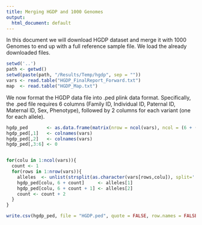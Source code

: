 ```yaml
---
title: Merging HGDP and 1000 Genomes
output:
  html_document: default
---
```


In this document we will download HGDP dataset and merge it with 1000 Genomes to end up with a full reference sample file.
We load the already downloaded files.

```r
setwd('..')
path <- getwd()
setwd(paste(path, "/Results/Temp/hgdp", sep = ""))
vars <- read.table("HGDP_FinalReport_Forward.txt")
map  <- read.table("HGDP_Map.txt")
```

We now format the HGDP data file into .ped plink data format.
Specifically, the .ped file requires 6 columns (Family ID, Individual ID, Paternal ID, Maternal ID, Sex, Phenotype), followed by 2 columns for each variant (one for each allele).


```r
hgdp_ped       <- as.data.frame(matrix(nrow = ncol(vars), ncol = (6 + (2 * nrow(map)))))
hgdp_ped[,1]   <- colnames(vars)
hgdp_ped[,2]   <- colnames(vars)
hgdp_ped[,3:6] <- 0


for(colu in 1:ncol(vars)){
  count <- 1
  for(rows in 1:nrow(vars)){
    alleles  <- unlist(strsplit(as.character(vars[rows,colu]), split=''))
    hgdp_ped[colu, 6 + count]     <- alleles[1]
    hgdp_ped[colu, 6 + count + 1] <- alleles[2]
    count <- count + 2
  }
}

write.csv(hgdp_ped, file = "HGDP.ped", quote = FALSE, row.names = FALSE, col.names = FALSE)
```
